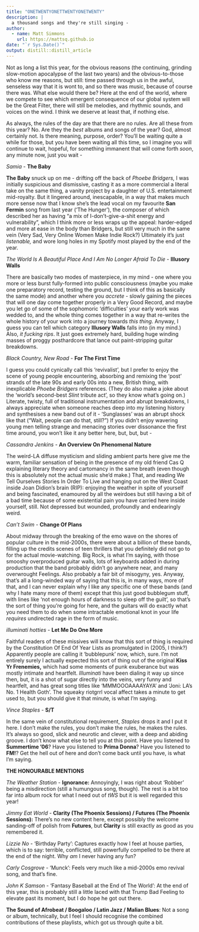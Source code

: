 ```yaml
---
title: "ONETWENTYONETTWENTYONETWENTY"
description: |
  a thousand songs and they're still singing -
author:
  - name: Matt Simmons
    url: https://mattsq.github.io
date: "`r Sys.Date()`"
output: distill::distill_article
---
```


Not as long a list this year, for the obvious reasons (the continuing, grinding slow-motion apocalypse of the last two years) and the obvious-to-those who know me reasons, but still: time passed through us in the awful, senseless way that it is wont to, and so there was music, because of course there was. What else would there be? Here at the end of the world, where we compete to see which emergent consequence of our global system will be the Great Filter, there will still be melodies, and rhythmic sounds, and voices on the wind. I think we deserve at least that, if nothing else.

As always, the rules of the day are that there are no rules. Are all these from this year? No. Are they the *best* albums and songs of the year? God, almost certainly not. Is there meaning, purpose, order? You'll be waiting quite a while for those, but you have been waiting all this time, so I imagine you will continue to wait, hopeful, for something immanent that will come forth *soon*, any minute now, just you wait -

*Samia* - **The Baby**

**The Baby** snuck up on me - drifting off the back of *Phoebe Bridgers,* I was initially suspicious and dismissive, casting it as a more commercial a literal take on the same thing, a vanity project by a daughter of U.S. entertainment mid-royalty. But it lingered around, inescapable, in a way that makes much more sense now that I know she's the lead vocal on my favourite **San Fermin** song from last year ('The Hunger'), the composer of which described her as having "a mix of I-don't-give-a-shit energy and vulnerability", which I think more or less wraps up the appeal: harder-edged and more at ease in the body than Bridgers, but still very much in the same vein (Very Sad, Very Online Women Make Indie Rock?) Ultimately it's just *listenable,* and wore long holes in my Spotify most played by the end of the year.

*The World Is A Beautiful Place And I Am No Longer Afraid To Die* - **Illusory Walls**

There are basically two modes of masterpiece, in my mind - one where you more or less burst fully-formed into public consciousness (maybe you make one preparatory record, testing the ground, but I think of this as basically the same mode) and another where you *accrete* - slowly gaining the pieces that will one day come together properly in a Very Good Record, and maybe you let go of some of the sophomoric 'difficulties' your early work was wedded to, and the whole thing comes together in a way that re-writes the whole history of your work into a journey towards *this thing*. Anyway, I guess you can tell which category **Illusory Walls** falls into (in my mind.) Also, *it fucking rips*. It just goes extremely hard, building huge winding masses of proggy posthardcore that lance out paint-stripping guitar breakdowns.

*Black Country, New Road* - **For The First Time**

I guess you could cynically call this 'revivalist', but I prefer to enjoy the scene of young people encountering, absorbing and remixing the 'post' strands of the late 90s and early 00s into a new, British thing, with inexplicable *Phoebe Bridgers* references. (They do also make a joke about the 'world's second-best *Slint* tribute act', so they know what's going on.) Literate, twisty, full of traditional instrumentation and abrupt breakdowns, I always appreciate when someone reaches deep into my listening history and synthesises a new band out of it - 'Sunglasses' was an abrupt shock like that ("Wait, people can do that, still?") If you didn't enjoy wavering young men telling strange and menacing stories over dissonance the first time around, you won't like it any better here, but, but, but - 

*Cassandra Jenkins* - **An Overview On Phenomenal Nature**

The weird-LA diffuse mysticism and sliding ambient parts here give me the warm, familiar sensation of being in the presence of my old friend Cas Q explaining literary theory and cartomancy in the same breath (even though this is absolutely not the actual music she'd make.) That, and reading We Tell Ourselves Stories In Order To Live and hanging out on the West Coast inside Joan Didion's brain (RIP): enjoying the weather in spite of yourself and being fascinated, enamoured by all the weirdoes but still having a bit of a bad time because of some existential pain you have carried here inside yourself, still. Not depressed but wounded, profoundly and endearingly weird.

*Can't Swim* - **Change Of Plans**

About midway through the breaking of the emo wave on the shores of popular culture in the mid-2000s, there were about a billion of these bands, filling up the credits scenes of teen thrillers that you definitely did not go to for the actual movie-watching. Big Rock, is what I'm saying, with those smooshy overproduced guitar walls, lots of keyboards added in during production that the band probably didn't go anywhere near, and many overwrought Feelings. Also probably a fair bit of misogyny, yes. Anyway, that's all a long-winded way of saying that this is, in many ways, more of that, and I can never explain why I like any specific one of these bands (and why I hate many more of them) except that this just good bubblegum stuff, with lines like 'not enough hours of darkness to sleep off the guilt', so that's the sort of thing you're going for here, and the guitars will do exactly what you need them to do when some intractable emotional knot in your life *requires* undirected rage in the form of music.

*illuminati hotties* - **Let Me Do One More**

Faithful readers of these missives will know that this sort of thing is required by the Constitution Of End Of Year Lists as promulgated in (2005, I think?) Apparently people are calling it 'bubblepunk' now, which, sure. I'm not entirely surely I actually expected this sort of thing out of the original **Kiss Yr Frenemies,** which had some moments of punk exuberance but was mostly intimate and heartfelt. *Illuminati* have been dialing it way up since then, but, it is a shot of sugar directly into the veins, very funny and heartfelt, and has great song titles like 'MMMOOOAAAAYAYA' and 'Joni: LA's No. 1 Health Goth'. The squeaky riotgrrl vocal affect takes a minute to get used to, but you should give it that minute, is what I'm saying.

*Vince Staples* - **S/T**

In the same vein of constitutional requirement, *Staples* drops it and I put it here. I don't make the rules, you don't make the rules, he makes the rules. It's always so good, slick and neurotic and clever, with a deep and abiding groove. I don't know what else to tell you at this point. Have you listened to **Summertime '06**? Have you listened to **Prima Donna**? Have you listened to **FM!**? Get the hell out of here and don't come back until you have, is what I'm saying.\

**THE HONOURABLE MENTIONS**

*The Weather Station* - **Ignorance:** Annoyingly, I was right about 'Robber' being a misdirection (still a humungous song, though). The rest is a bit too far into album rock for what I need out of *tWS* but it is well regarded this year!

*Jimmy Eat World* - **Clarity (The Phoenix Sessions) / Futures (The Phoenix Sessions):** There's no new content here, except possibly the welcome sanding-off of polish from **Futures**, but **Clarity** is still exactly as good as you remembered it.

*Lizzie No* - 'Birthday Party': Captures exactly how I feel at house parties, which is to say: terrible, conflicted, still powerfully compelled to be there at the end of the night. Why *am* I never having any fun?

*Carly Cosgrove* - 'Munck': Feels very much like a mid-2000s emo revival song, and that's fine.

*John K Samson* - 'Fantasy Baseball at the End of The World': At the end of this year, this is probably still a little laced with that Trump Bad Feeling to elevate past its moment, but I do hope he got out there.

**The Sound of Afrobeat / Boogaloo / Latin Jazz / Malian Blues**: Not a song or album, technically, but I feel I should recognise the combined contributions of these playlists, which got us through quite a bit.
